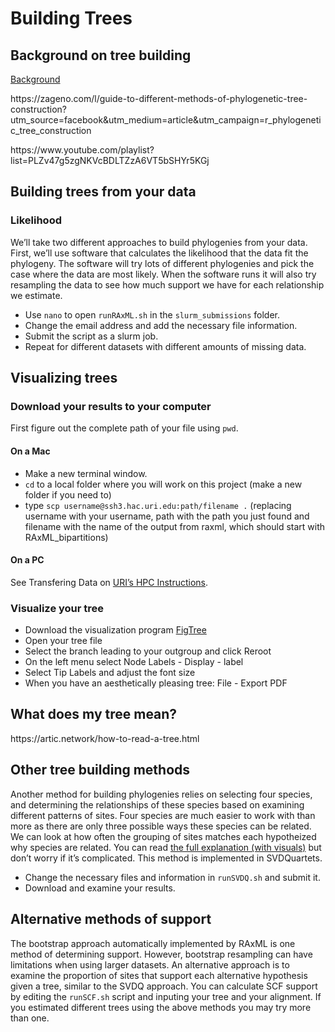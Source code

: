# Building Trees

## Background on tree building

[Background](https://www.ebi.ac.uk/training-beta/online/courses/introduction-to-phylogenetics/what-is-a-phylogeny/aspects-of-phylogenies/)

https://zageno.com/l/guide-to-different-methods-of-phylogenetic-tree-construction?utm_source=facebook&utm_medium=article&utm_campaign=r_phylogenetic_tree_construction

https://www.youtube.com/playlist?list=PLZv47g5zgNKVcBDLTZzA6VT5bSHYr5KGj

## Building trees from your data

### Likelihood

We'll take two different approaches to build phylogenies from your data.
First, we'll use software that calculates the likelihood that the data fit the phylogeny.
The software will try lots of different phylogenies and pick the case where the data are most likely.
When the software runs it will also try resampling the data to see how much support we have for each relationship we estimate.

* Use `nano` to open `runRAxML.sh` in the `slurm_submissions` folder.
* Change the email address and add the necessary file information.
* Submit the script as a slurm job.
* Repeat for different datasets with different amounts of missing data.

## Visualizing trees

### Download your results to your computer

First figure out the complete path of your file using `pwd`.

#### On a Mac

* Make a new terminal window. 
* `cd` to a local folder where you will work on this project (make a new folder if you need to)
* type `scp username@ssh3.hac.uri.edu:path/filename .` (replacing username with your username, path with the path you just found and filename with the name of the output from raxml, which should start with RAxML_bipartitions)

#### On a PC

See Transfering Data on [URI's HPC Instructions](https://web.uri.edu/hpc-research-computing/using-andromeda/). 

### Visualize your tree

* Download the visualization program [FigTree](http://tree.bio.ed.ac.uk/software/figtree/)
* Open your tree file
* Select the branch leading to your outgroup and click Reroot
* On the left menu select Node Labels - Display - label
* Select Tip Labels and adjust the font size
* When you have an aesthetically pleasing tree: File - Export PDF

## What does my tree mean?

https://artic.network/how-to-read-a-tree.html

## Other tree building methods

Another method for building phylogenies relies on selecting four species,
and determining the relationships of these species based on examining
different patterns of sites.
Four species are much easier to work with than more as there are only three possible ways these species can be related.
We can look at how often the grouping of sites matches each hypotheized why species are related.
You can read [the full explanation (with visuals)](https://www.asc.ohio-state.edu/kubatko.2//SpeciesTreesLab1_2019_Annotated.pdf) but don't worry if it's complicated.
This method is implemented in SVDQuartets.

* Change the necessary files and information in `runSVDQ.sh` and submit it.
* Download and examine your results.

## Alternative methods of support

The bootstrap approach automatically implemented by RAxML is one method of determining support. 
However, bootstrap resampling can have limitations when using larger datasets.
An alternative approach is to examine the proportion of sites that support each alternative hypothesis given a tree,
similar to the SVDQ approach. 
You can calculate SCF support by editing the `runSCF.sh` script and inputing your tree and your alignment.
If you estimated different trees using the above methods you may try more than one.

